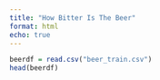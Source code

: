 ```yaml
---
title: "How Bitter Is The Beer"
format: html
echo: true
---
```


```r
beerdf = read.csv("beer_train.csv")
head(beerdf)
```